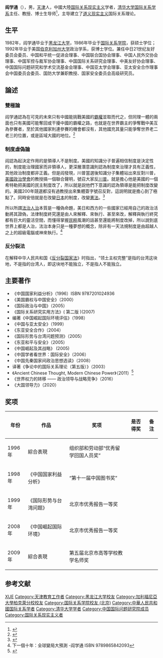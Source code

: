 {{noteTA
|G1=美国总统
|1=zh-hans:布热津斯基; zh-hant:布熱津斯基; zh-tw:布里辛斯基; zh-hk:布熱津斯基
}}
{{Infobox person
| 图像       =Yan Xuetong - World Economic Forum Annual Meeting 2011.jpg
| 图像大小   = 225px
| 图像说明   = 阎学通
| 姓名       = 阎学通
| 英文名     = 
| 原文名     = 
| 本名       = 
| 字 = | 号  = 
| 出生日期   = {{Birth date and age|1952|12|7}}
| 出生地     = {{PRC}}[[天津市|天津市]]
| 死亡日期   = <!--卒年在前生年在后{{death date and age|}} -->
| 死亡地     = 
| 死因       = 
| 墓地       = 
| 纪念建筑   = 
| 居住地     = 
| 国籍       = {{PRC}}
| 籍贯       = <!-- （仅限部分地区人士使用） -->
| 别名       = 
| 种族       = [[汉族|汉族]]
| 语言       = [[中文|中文]]、[[英语|英语]]
| 教育程度   = [[大学|大学]]
| 母校       = [[黑龙江大学|黑龙江大学]]<br />[[加利福尼亚大学伯克利分校|加利福尼亚大学伯克利分校]]
| 职业       = [[学者|学者]]、[[作家|作家]]
| 活跃时期   = 1982年至今
| 组织       = 
| 机构       = 中国现代国际关系研究所<br />清华大学当代国际关系研究院
| 研究领域   = 政治
| 知名作品   = 《中国国家利益分析》<br />《国际形势与台湾问题》<br />《国际关系研究实用方法》<br />《中国崛起国际环境》
| 政党       = {{CPC}}
| 政治运动   = 
| 宗教信仰   = 
| 配偶       = 
| 伴侣       = 
| 子女       = 
| 父母       = 
| 亲属       = 
| 呼号       = 
| 受影响于   = 
| 影响于     = 
| 获奖       = {{Awards|award= 组织部和劳动部“优秀留学回国人员奖”|year=1996年 |title= }}{{Awards|award=“第十一届中国图书奖” |year=1998年 |title=《中国国家利益分析》}}{{Awards|award=北京市优秀报告一等奖 |year=1999年 |title=《国际形势与台湾问题》}}{{Awards|award=  北京市优秀报告一等奖|year= 2008年|title=《中国崛起国际环境》}}{{Awards|award=第五届北京市高等学校教学名师奖 |year=2009年 |title= }}
| 网站       = <!-- {{URL| }} -->   
| 签名       = 
}}

'''阎学通'''（{{bd|1952年|12月7日}}），男，[[天津|天津]]人，中國大陸[[国际关系|国际关系]][[国际关系现实主义|现实主义]]学者，[[清华大学|清华大学]][[清华大学国际关系学系|国际关系学系]]主任、教授、博士生导师<ref>{{cite web|url=http://china.huanqiu.com/info/2011-12/2241750.html|title=环球时报年会嘉宾：清华当代国际关系研究院院长阎学通|accessdate=2011-12-07|publisher=环球时报|work=|language=zh-cn|deadurl=yes|archiveurl=https://web.archive.org/web/20120902000239/http://china.huanqiu.com/info/2011-12/2241750.html|archivedate=2012-09-02}}</ref>，主导建立了[[道义现实主义|道义现实主义]]国际关系理论。

== 生平 ==
1982年，阎学通毕业于[[黑龙江大学|黑龙江大学]]，1986年毕业于[[国际关系学院|国际关系学院]]，获硕士学位；1992年毕业于美国[[伯克利加州大学|伯克利加州大学]]政治学系，获博士学位。兼任中日21世纪友好委员会委员、中国和平统一促进会理事、中国联合国协会理事、中国人民外交协会理事、中国军控与裁军协会理事、中国国际关系研究会理事、中美友好协会理事、中国国际问题研究和学术交流基金会理事、中国亚太学会理事、亚太安全合作理事会中国委员会委员、国防大学兼职教授、国家安全委员会高级研究员。

== 論述 ==
=== 雙極論 ===
阎学通認為在可見的未來只有中國能挑戰美國的[[霸權|霸權]]並取而代之，但同理一體的兩面也只有美國可能奪回或干擾中國的霸權之路，也就是在世界霸主的爭奪戰中美互為參賽者，至於其他國家則連參賽的機會都沒有，其他國充其量只能爭奪世界老二老三的位置，或是區域大國的地位。<ref name=2016北大演講>{{Cite web |url=https://www.youtube.com/watch?v=cdgBENAIlAg |title=2016年北大演講-阎学通之雙極論 |accessdate=2016-04-18 |archive-date=2019-07-13 |archive-url=https://web.archive.org/web/20190713032307/https://www.youtube.com/watch?v=cdgBENAIlAg |dead-url=no }}</ref>

=== 制度虛偽論 ===
阎認為起決定作用的是領導人不是制度。美國的知識分子普遍相信制度是決定性的，制度能治理國家而非領導人，更深層潛意識則認為制度來治理才具有正義性，其他政治制度都非正義。但是阎發現，川普當選後知識分子集體站出來反對川普，[[美國政治學會|美國政治學會]]的教授搞一個聯合聲明，號召大家反[[唐納德·川普|川普]]。就是擔心他是美國的一個希特勒把美國的民主制度改了，所以就是説他們下意識的認為領導是能把制度改變的。美國200年競選都沒有過教授出來集體簽字號召反對，這説明就是擔心到了極點了。同時安倍就是在改變[[日本|日本]]的制度，改變[[憲法|憲法]]。<ref>{{Cite web |url=https://zh.cn.nikkei.com/columnviewpoint/viewpoint/22480-2016-11-23-08-56-39.html |title=日經-從川普看精英治國與大眾治國 |accessdate=2017-04-20 |archive-date=2017-04-21 |archive-url=https://web.archive.org/web/20170421092027/https://zh.cn.nikkei.com/columnviewpoint/viewpoint/22480-2016-11-23-08-56-39.html |dead-url=no }}</ref>

所以所謂[[法治|法治]][[人治|人治]]本質是一種偽命題，美日和西方的一些國家已經用自己的政治活動將其證偽，法律制度終究還是由人來解釋、來執行、甚至來改，解釋與執行終究都有巨大的靈活空間，而懂得掌握[[民粹主義|民粹]]風潮的話甚至還能將制度改掉，所以說到底世界上都是人治，法治本身只是一種夢想的概念，除非有一天法規制度是由超越人之上的超級電腦或神來執行。<ref>下一個十年：全球變局大預測 -阎学通 ISBN 9789865842093</ref>

=== 反分裂法 ===
在解释中华人民共和国《[[反分裂国家法|反分裂国家法]]》时指出，“领土主权完整”是指的台湾这块地，不是指的台湾人，即这块地不能独立，不是指人不能独立。

==主要著作==
* 《中国国家利益分析》（1996）ISBN 9787201024936
* 《美国霸权与中国安全》（2000）
* 《国际政治与中国》（2005）
* 《国际关系研究实用方法》( 第二版 )(2007)
*  编著《中国崛起国际环境评估》（1998）
* 《中国与亚太安全》（1999）
* 《东亚安全合作》（2004）
* 《国际形势与台湾问题预测》（2005）
* 《东亚和平与安全》（2005）
* 《中国崛起及其战略》 (2005) 
* 《中国学者看世界：国际安全》（2006）
* 《中国先秦国家间政治思想选读》（2008）
*  译著《争论中的国际关系理论（第五版）》（2003）
* 《Ancient Chinese Thought, Modern Chinese Power》（2011）<ref>{{cite news |title=Ancient Chinese Thought, Modern Chinese Power |url=https://press.princeton.edu/books/hardcover/9780691148267/ancient-chinese-thought-modern-chinese-power |accessdate=2022-01-27 |archive-date=2022-01-27 |archive-url=https://web.archive.org/web/20220127143803/https://press.princeton.edu/books/hardcover/9780691148267/ancient-chinese-thought-modern-chinese-power |dead-url=no }}</ref>
* 《世界权­力的转移 —— 政治领导与战略竞争》（2016）
* 《大国领导力》（2020）

== 奖项 ==
{| class="wikitable sortable"
|-
! 年份 !! 作品  !! 奖项  !! 是否得奖 !! 备注
|-
|  1996年  ||  綜合表現 ||  组织部和劳动部“优秀留学回国人员奖”   ||   {{Won}}    ||  
|-
|   1998年 || 《中国国家利益分析》   || “第十一届中国图书奖”    ||   {{Won}}    ||  
|-
|  1999年  || 《国际形势与台湾问题》     || 北京市优秀报告一等奖    ||   {{Won}}    ||  
|-
|   2008年  ||《中国崛起国际环境》    ||   北京市优秀报告一等奖  || {{Won}}      ||  
|-
|   2009年 ||   綜合表現  ||  第五届北京市高等学校教学名师奖   ||    {{Won}}   || 
|}

== 参考文献 ==
{{reflist}}

{{Authority control}}
{{DEFAULTSORT:Y阎}}
[[Category:閻姓|XUE]]
[[Category:天津教育工作者|Category:天津教育工作者]]
[[Category:黑龙江大学校友|Category:黑龙江大学校友]]
[[Category:加利福尼亞大學柏克萊分校校友|Category:加利福尼亞大學柏克萊分校校友]]
[[Category:国际关系学院校友_(北京)|Category:国际关系学院校友 (北京)]]
[[Category:中華人民共和國国际关系学者|Category:中華人民共和國国际关系学者]]
[[Category:清华大学学者|Category:清华大学学者]]
[[Category:中国国际问题研究院成员|Category:中国国际问题研究院成员]]
[[Category:国际关系现实主义者|Category:国际关系现实主义者]]